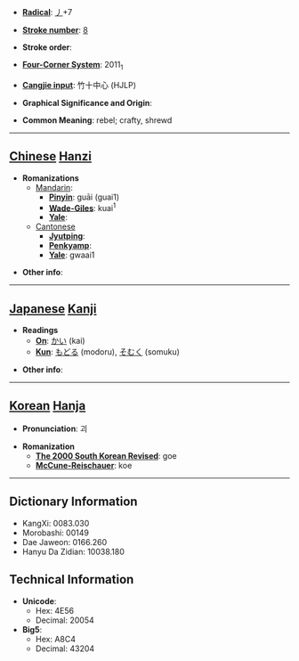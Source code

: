 * '''[[Wiktionary:Chinese radical index| Radical]]''': [[Wiktionary:Chinese radical index 丿|丿]]+7

* '''[[Wiktionary:Chinese total strokes index|Stroke number]]''': [[Wiktionary:Chinese total strokes index 8|8]]

* '''Stroke order''': 

* '''[[Wiktionary:Chinese four corner index|Four-Corner System]]''': 2011<sub>1</sub>

* '''[[Wiktionary:Chinese Cangjie index|Cangjie input]]''': 竹十中心 (HJLP)

* '''Graphical Significance and Origin''': 

* '''Common Meaning''': rebel; crafty, shrewd

----

== [[Chinese]] [[Hanzi]] ==

* '''Romanizations'''
** [[Mandarin]]:
*** '''[[Pinyin]]''': guāi (guai1)
*** '''[[Wade-Giles]]''': kuai<sup>1</sup>
*** '''[[Yale]]''': 
**[[Cantonese]]
***'''[[Jyutping]]''':
***'''[[Penkyamp]]''': 
***'''[[Yale]]''': gwaai1

* '''Other info''': 

----

== [[Japanese]] [[Kanji]] ==

* '''Readings'''
** '''[[On]]''': [[かい]] (kai)
** '''[[Kun]]''': [[もどる]] (modoru), [[そむく]] (somuku)

* '''Other info''':  

----

== [[Korean]] [[Hanja]] ==

* '''Pronunciation''': 괴

* '''Romanization'''
** '''[[The 2000 South Korean Revised Romanization|The 2000 South Korean Revised]]''': goe
** '''[[McCune-Reischauer]]''': koe

----

== Dictionary Information ==

* KangXi: 0083.030
* Morobashi: 00149
* Dae Jaweon: 0166.260
* Hanyu Da Zidian: 10038.180

== Technical Information ==

* '''Unicode''':
** Hex: 4E56
** Decimal: 20054
* '''Big5''':
** Hex: A8C4
** Decimal: 43204